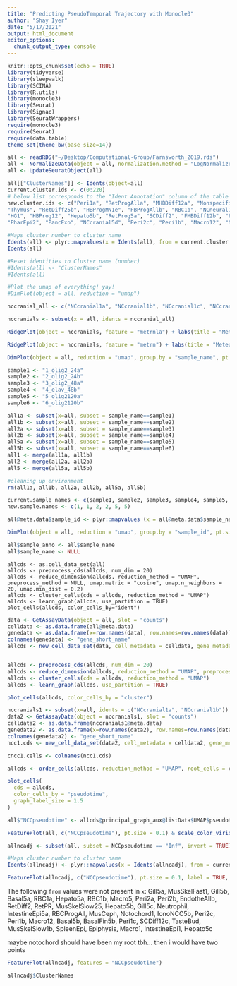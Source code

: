 ```yaml
---
title: "Predicting PseudoTemporal Trajectory with Monocle3"
author: "Shay Iyer"
date: "5/17/2021"
output: html_document
editor_options: 
  chunk_output_type: console
---
```


```r
knitr::opts_chunk$set(echo = TRUE)
library(tidyverse)
library(sleepwalk)
library(SCINA)
library(R.utils)
library(monocle3)
library(Seurat)
library(Signac)
library(SeuratWrappers)
require(monocle3)
require(Seurat)
require(data.table)
theme_set(theme_bw(base_size=14))
```

```r
all <- readRDS("~/Desktop/Computational-Group/Farnsworth_2019.rds")
all <- NormalizeData(object = all, normalization.method = "LogNormalize", scale.factor = 10000)
all <- UpdateSeuratObject(all)
```

```r
all[["ClusterNames"]] <- Idents(object=all)
current.cluster.ids <- c(0:220)
# below list corresponds to the "Ident Annotation" column of the table Table S2
new.cluster.ids <- c("Peri1a", "RetProgAlla", "MHBDiff12a", "NonspecificAlla", "MHBProg12", "Gill5a", "RBC2a", "MusSkelFast1", "HBProg1a", "MusSkelFast2a", "FBProgAlla", "MBDiff5", "MBProg12a", "MHBNeur25", "HBProg1b", "SCProg12a", "Arch2a", "antSCProg1a", "NCcart2", "HBProg1c", "antSCDiff12a", "Gill5b", "Myotome", "Basal5a", "NCcranial5a", "FBNeurInhibAll", "HBDiff1a", "MHBNeurGlutAll", "Parachord12", "NCcranial5b", "RetDiff2", "NCcranial2", "NCcranial1a", "Sclero1", "RetProg1a", "SCNeurCilia12a", "MusSkelProgAll", "RetDiff25a", "RBC1a", "SCProg12b", "FMBProgAll", "MHBProgAll", "MBDiff25", "HBProg1d", "MyoProg5a", "PharEpi1a", "PharEpi1b", "Basal2a", "RBC2b", "Nonspecific12", "NCcart5a", "HBDiff12a", "RetProg0a", "MyoProg5b", "RetProg0b", "Hepato5a", "CranGangAlla", "MusSkelSlow1a", "RetDiffAll", 
"Thymus", "RetDiff25b", "HBProgMN1e", "FBProgAllb", "RBC1b", "NCneural12", "antSCDiff12b", "HBDiff12b", "FloorplateMB1", "FMBDiff12a", "NCcardiac", "Basal1", "Macro5", "MHBDiff25", "RetNeuron25", "RetProgAllb", "HBDiff25", "MHBNeurGABAAll", "Peri2a", "Peri2b", "EndotheAlla", "NCcranial5e", "BasalFin5a", "HBDiff12c", "RetDiff25c", "MyoProg2a", "RBC2c", "MHBDiff12b", "NCcranial1b", "EndotheAllb", "FBProgAllc", "OligoFB", "FBProgAlld", "Sclero2", "Otic", "Olfactory", "SCDiff12a", "RPE", "RadialGlia2", "FinBud12", "RetProgAllc", "MesenUnk2", "IntestineEpiAll", "NCcranial1c", "MusSkelFast2b", "RetDiff25d", "CranGangAllb", "LensEpi", "RetDiff2", "BasalFin1", "RadialGlia5", "FinBud25", "MBProg12b", "SCNeurInhib12a", "RetDiff25e", "antSCProg1b", "RetPR", "MusSkelSlow25", "Vessel1", "Basal12", 
"HG1", "HBProg12", "Hepato5b", "RetProg5a", "SCDiff2", "FMBDiff12b", "FinBud5", "HBDiffMN12d", "MyoProg2b", "IonoNaK", "NCirid", "HeartTube", "HBDIff1b", "OligoFMB", "IonoNCC5a", "FBProg12", "MesenUnk5", "MHBNeurGABA12", "LatLine", "RetDiff25f", "HBDiff1c", "Arch12", "LensAll", "FBDiffAll", "SCNeurMN12b", "Kidney", "BasalFin12", "Gill5c", "HeartPrimord", "NCcart5b", "Notochord25", "Neutrophil", "MHBDiff1", "IntestineEpi5a", "RBCProgAll", "MusCeph", "Tailbud", "NCxantho1", "RBC5", "Notochord1", "NonspecificAll", "SCDiff12c", "NCcranial1d", "Spleen", "Roofplate", "NCcranial1e", "IonoNCC5b", "antSCProg1c", "Vessel2", "IntestineEpi5b", "MucNCC", "NCcranial5c", "MusVascSmo", "HBDiff2", "NCneural25", "NCmel1", "PlacodalUnk", "FloorplateSCAll", "RetNeuron5", "NCmel25", 
"PharEpi2", "PancExo", "NCcranial5d", "Peri2c", "Peri1b", "Macro12", "NCxantho25", "Basal5b", "Nonspecific1a", "BasalFin5b", "PancAB", "Peri1c", "Parachord1", "FBDiff12", "Nonspecific1b", "SCDiff12c", "MHBProg1", "TasteBud", "MusEntSmo", "HairCell", "Hypophysis", "Lens12", "Vessel5", "SCNeurCilia12b", "Arch2b", "FinBud2", "MusCard", "Basal2b", "HG2", "IonovH", "MusSkelSlow1b", "SpleenEpi", "Epiphysis", "Macro1", "Endothe1", "IntestineEpi1", "Peri1d", "Osteo", "Hepato5c", "Hypochord", "PGC", "Nonspecific")
```

```r
#Maps cluster number to cluster name 
Idents(all) <- plyr::mapvalues(x = Idents(all), from = current.cluster.ids, to = new.cluster.ids)
Idents(all)
```

```r
#Reset identities to Cluster name (number)
#Idents(all) <- "ClusterNames"
#Idents(all)
```

```r
#Plot the umap of everything! yay!
#DimPlot(object = all, reduction = "umap")
```

```r
nccranial_all <- c("NCcranial1a", "NCcranial1b", "NCcranial1c", "NCcranial1d", "NCcranial1e", "NCcranial2", "NCcranial5a", "NCcranial5b", "NCcranial5c", "NCcranial5d", "NCcranial5e", "NCneural12", "NCneural25")

nccranials <- subset(x = all, idents = nccranial_all)
```

```r
RidgePlot(object = nccranials, feature = "metrnla") + labs(title = "Meteorin-like-a (metrnla) in Cranial Neural Crest populations", subtitle = "Cell populations as defined by Farnsworth et al., 2019")

RidgePlot(object = nccranials, feature = "metrn") + labs(title = "Meteorin (metrn) in Cranial Neural Crest populations", subtitle = "Cell populations as defined by Farnsworth et al., 2019")
```

```r
DimPlot(object = all, reduction = "umap", group.by = "sample_name", pt.size = 0.1)
```

```r
sample1 <- "1_olig2_24a"
sample2 <- "2_olig2_24b"
sample3 <- "3_olig2_48a"
sample4 <- "4_elav_48b"
sample5 <- "5_olig2120a"
sample6 <- "6_olig2120b"

all1a <- subset(x=all, subset = sample_name==sample1)
all1b <- subset(x=all, subset = sample_name==sample2)
all2a <- subset(x=all, subset = sample_name==sample3)
all2b <- subset(x=all, subset = sample_name==sample4)
all5a <- subset(x=all, subset = sample_name==sample5)
all5b <- subset(x=all, subset = sample_name==sample6)
all1 <- merge(all1a, all1b)
all2 <- merge(all2a, all2b)
all5 <- merge(all5a, all5b)

#cleaning up environment
rm(all1a, all1b, all2a, all2b, all5a, all5b)
```

```r
current.sample_names <- c(sample1, sample2, sample3, sample4, sample5, sample6)
new.sample.names <- c(1, 1, 2, 2, 5, 5)

all@meta.data$sample_id <- plyr::mapvalues (x = all@meta.data$sample_name, from = current.sample_names, to = new.sample.names)

DimPlot(object = all, reduction = "umap", group.by = "sample_id", pt.size = 0.1)
```

```r
all$sample_anno <- all$sample_name
all$sample_name <- NULL
```

```seuratwrapper
allcds <- as.cell_data_set(all)
allcds <- preprocess_cds(allcds, num_dim = 20)
allcds <- reduce_dimension(allcds, reduction_method = "UMAP", preprocess_method = NULL, umap.metric = "cosine", umap.n_neighbors = 20, umap.min_dist = 0.2)
allcds <- cluster_cells(cds = allcds, reduction_method = "UMAP")
allcds <- learn_graph(allcds, use_partition = TRUE)
plot_cells(allcds, color_cells_by="ident")
```

```r
data <- GetAssayData(object = all, slot = "counts")
celldata <- as.data.frame(all@meta.data)
genedata <- as.data.frame(x=row.names(data), row.names=row.names(data))
colnames(genedata) <- "gene_short_name"
allcds <- new_cell_data_set(data, cell_metadata = celldata, gene_metadata = genedata)
```


```r

```


```r
allcds <- preprocess_cds(allcds, num_dim = 20)
allcds <- reduce_dimension(allcds, reduction_method = "UMAP", preprocess_method = NULL, umap.metric = "cosine", umap.n_neighbors = 20, umap.min_dist = 0.2)
allcds <- cluster_cells(cds = allcds, reduction_method = "UMAP")
allcds <- learn_graph(allcds, use_partition = TRUE)

```

```r
plot_cells(allcds, color_cells_by = "cluster")
```

```r
nccranials1 <- subset(x=all, idents = c("NCcranial1a", "NCcranial1b"))
data2 <- GetAssayData(object = nccranials1, slot = "counts")
celldata2 <- as.data.frame(nccranials1@meta.data)
genedata2 <- as.data.frame(x=row.names(data2), row.names=row.names(data2))
colnames(genedata2) <- "gene_short_name"
ncc1.cds <- new_cell_data_set(data2, cell_metadata = celldata2, gene_metadata = genedata2)
```

```r
cncc1.cells <- colnames(ncc1.cds)
```

```r
allcds <- order_cells(allcds, reduction_method = "UMAP", root_cells = cncc1.cells)
```

```r
plot_cells(
  cds = allcds,
  color_cells_by = "pseudotime",
  graph_label_size = 1.5
)
```

```r
all$"NCCpseudotime" <- allcds@principal_graph_aux@listData$UMAP$pseudotime
```

```r
FeaturePlot(all, c("NCCpseudotime"), pt.size = 0.1) & scale_color_viridis_c()
```


```r
allncadj <- subset(all, subset = NCCpseudotime == "Inf", invert = TRUE)
```

```r
#Maps cluster number to cluster name 
Idents(allncadj) <- plyr::mapvalues(x = Idents(allncadj), from = current.cluster.ids, to = new.cluster.ids)
```

```r
FeaturePlot(allncadj, c("NCCpseudotime"), pt.size = 0.1, label = TRUE, repel = TRUE) & scale_color_viridis_c()
```

The following `from` values were not present in `x`: Gill5a, MusSkelFast1, Gill5b, Basal5a, RBC1a, Hepato5a, RBC1b, Macro5, Peri2a, Peri2b, EndotheAllb, RetDiff2, RetPR, MusSkelSlow25, Hepato5b, Gill5c, Neutrophil, IntestineEpi5a, RBCProgAll, MusCeph, Notochord1, IonoNCC5b, Peri2c, Peri1b, Macro12, Basal5b, BasalFin5b, Peri1c, SCDiff12c, TasteBud, MusSkelSlow1b, SpleenEpi, Epiphysis, Macro1, IntestineEpi1, Hepato5c

maybe notochord should have been my root tbh... then i would have two points
```r
FeaturePlot(allncadj, features = "NCCpseudotime")
```

```r
allncadj$ClusterNames
```

